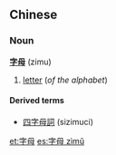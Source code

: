 ==Chinese==
===Noun===
'''[[字]][[母]]''' (zimu)

# [[letter]] (''of the alphabet'')

====Derived terms====
*[[四字母詞]] (sizimuci)

[[et:字母]]
[[es:字母 zìmǔ]]